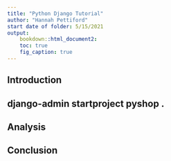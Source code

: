 ```yaml
---
title: "Python Django Tutorial" 
author: "Hannah Pettiford"
start date of folder: 5/15/2021
output: 
    bookdown::html_document2:
    toc: true
    fig_caption: true
---
```


## Introduction
## django-admin startproject pyshop .
## Analysis 

## Conclusion 

